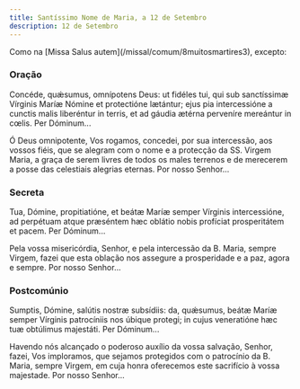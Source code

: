 ```yaml
---
title: Santíssimo Nome de Maria, a 12 de Setembro
description: 12 de Setembro
---
```


<aside>
  Como na [Missa Salus autem](/missal/comum/8muitosmartires3), excepto:
</aside>

### Oração

<div class="side-by-side not-content">

Concéde, quǽsumus, omnípotens Deus: ut fidéles tui, qui sub sanctíssimæ Vírginis Maríæ Nómine et protectióne lætántur; ejus pia intercessióne a cunctis malis liberéntur in terris, et ad gáudia ætérna perveníre mereántur in cœlis. Per Dóminum...

Ó Deus omnipotente, Vos rogamos, concedei, por sua intercessão, aos vossos fiéis, que se alegram com o nome e a protecção da SS. Virgem Maria, a graça de serem livres de todos os males terrenos e de merecerem a posse das celestiais alegrias eternas. Por nosso Senhor...

</div>

### Secreta

<div class="side-by-side not-content">

Tua, Dómine, propitiatióne, et beátæ Maríæ semper Vírginis intercessióne, ad perpétuam atque præséntem hæc oblátio nobis profíciat prosperitátem et pacem. Per Dóminum...

Pela vossa misericórdia, Senhor, e pela intercessão da B. Maria, sempre Virgem, fazei que esta oblação nos assegure a prosperidade e a paz, agora e sempre. Por nosso Senhor...

</div>

### Postcomúnio

<div class="side-by-side not-content">

Sumptis, Dómine, salútis nostræ subsídiis: da, quǽsumus, beátæ Maríæ semper Vírginis patrocíniis nos úbique protegi; in cujus veneratióne hæc tuæ obtúlimus majestáti. Per Dóminum...

Havendo nós alcançado o poderoso auxílio da vossa salvação, Senhor, fazei, Vos imploramos, que sejamos protegidos com o patrocínio da B. Maria, sempre Virgem, em cuja honra oferecemos este sacrifício à vossa majestade. Por nosso Senhor...

</div>
